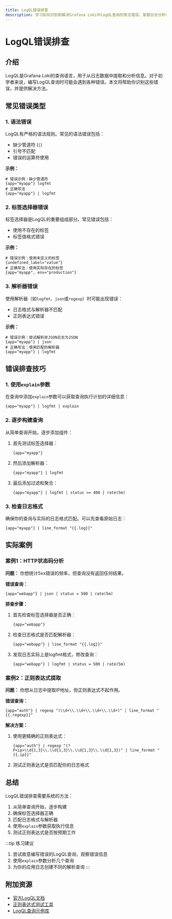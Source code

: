 ```yaml
---
title: LogQL错误排查
description: 学习如何识别和解决Grafana Loki中LogQL查询的常见错误，掌握日志分析中的调试技巧。
---
```


# LogQL错误排查

## 介绍

LogQL是Grafana Loki的查询语言，用于从日志数据中提取和分析信息。对于初学者来说，编写LogQL查询时可能会遇到各种错误。本文将帮助你识别这些错误，并提供解决方法。

## 常见错误类型

### 1. 语法错误

LogQL有严格的语法规则。常见的语法错误包括：

- 缺少管道符 (`|`)
- 引号不匹配
- 错误的运算符使用

**示例：**
```logql
# 错误示例：缺少管道符
{app="myapp"} logfmt
# 正确写法
{app="myapp"} | logfmt
```

### 2. 标签选择器错误

标签选择器是LogQL的重要组成部分。常见错误包括：

- 使用不存在的标签
- 标签值格式错误

**示例：**
```logql
# 错误示例：使用未定义的标签
{undefined_label="value"}
# 正确写法：使用实际存在的标签
{app="myapp", env="production"}
```

### 3. 解析器错误

使用解析器（如`logfmt`、`json`或`regexp`）时可能出现错误：

- 日志格式与解析器不匹配
- 正则表达式错误

**示例：**
```logql
# 错误示例：尝试解析非JSON日志为JSON
{app="myapp"} | json
# 正确写法：使用匹配的解析器
{app="myapp"} | logfmt
```

## 错误排查技巧

### 1. 使用`explain`参数

在查询中添加`explain`参数可以获取查询执行计划的详细信息：

```logql
{app="myapp"} | logfmt | explain
```

### 2. 逐步构建查询

从简单查询开始，逐步添加组件：

1. 首先测试标签选择器：
   ```logql
   {app="myapp"}
   ```
2. 然后添加解析器：
   ```logql
   {app="myapp"} | logfmt
   ```
3. 最后添加过滤和聚合：
   ```logql
   {app="myapp"} | logfmt | status >= 400 | rate(5m)
   ```

### 3. 检查日志格式

确保你的查询与实际的日志格式匹配。可以先查看原始日志：

```logql
{app="myapp"} | line_format "{{.log}}"
```

## 实际案例

### 案例1：HTTP状态码分析

**问题：** 你想统计5xx错误的频率，但查询没有返回任何结果。

**错误查询：**
```logql
{app="webapp"} | json | status = 500 | rate(5m)
```

**排查步骤：**
1. 首先检查标签选择器是否正确：
   ```logql
   {app="webapp"}
   ```
2. 检查日志格式是否匹配解析器：
   ```logql
   {app="webapp"} | line_format "{{.log}}"
   ```
3. 发现日志实际上是logfmt格式，修改查询：
   ```logql
   {app="webapp"} | logfmt | status = 500 | rate(5m)
   ```

### 案例2：正则表达式提取

**问题：** 你想从日志中提取IP地址，但正则表达式不起作用。

**错误查询：**
```logql
{app="auth"} | regexp "(\\d+\\.\\d+\\.\\d+\\.\\d+)" | line_format "{{.regexp}}"
```

**解决方案：**
1. 使用更精确的正则表达式：
   ```logql
   {app="auth"} | regexp "(?P<ip>\\d{1,3}\\.\\d{1,3}\\.\\d{1,3}\\.\\d{1,3})" | line_format "{{.ip}}"
   ```
2. 测试正则表达式是否匹配你的日志格式

## 总结

LogQL错误排查需要系统的方法：

1. 从简单查询开始，逐步构建
2. 确保标签选择器正确
3. 匹配日志格式与解析器
4. 使用`explain`参数获取执行信息
5. 测试正则表达式是否按预期工作

:::tip 练习建议
1. 尝试故意编写错误的LogQL查询，观察错误信息
2. 使用`explain`参数分析几个查询
3. 为你的应用日志创建不同的解析查询
:::

## 附加资源

- [官方LogQL文档](https://grafana.com/docs/loki/latest/logql/)
- [正则表达式测试工具](https://regex101.com/)
- [LogQL查询示例库](https://github.com/grafana/loki/tree/main/docs/sources/logql/examples)
